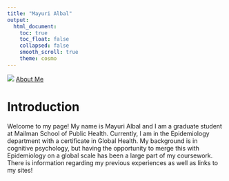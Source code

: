 ```yaml
---
title: "Mayuri Albal"
output: 
  html_document:
    toc: true
    toc_float: false
    collapsed: false
    smooth_scroll: true
    theme: cosmo
---
```

![](images/welcome.png)
[About Me](about.html)


# Introduction

Welcome to my page! My name is Mayuri Albal and I am 
a graduate student at Mailman School of Public Health. Currently, I am in the Epidemiology department with a certificate in Global Health. My background is in cognitive psychology,
but having the opportunity to merge this with Epidemiology on a global scale has been a large part of my coursework. There is information regarding my previous experiences as well as links to my sites!


